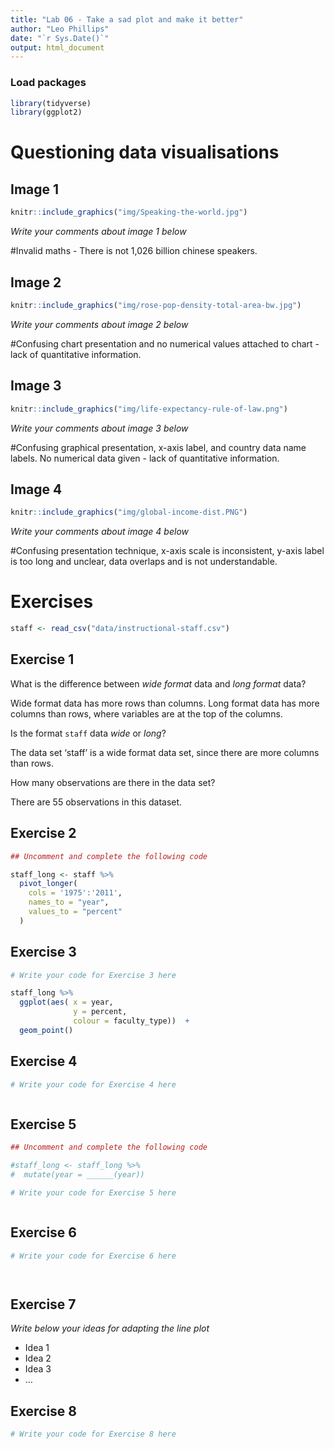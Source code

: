 ```yaml
---
title: "Lab 06 - Take a sad plot and make it better"
author: "Leo Phillips"
date: "`r Sys.Date()`"
output: html_document
---
```


### Load packages

```r
library(tidyverse)
library(ggplot2)
```


# Questioning data visualisations

## Image 1

```r
knitr::include_graphics("img/Speaking-the-world.jpg")
```

_Write your comments about image 1 below_

#Invalid maths - There is not 1,026 billion chinese speakers.


## Image 2

```r
knitr::include_graphics("img/rose-pop-density-total-area-bw.jpg")
```

_Write your comments about image 2 below_

#Confusing chart presentation and no numerical values attached to chart - lack of quantitative information.


## Image 3

```r
knitr::include_graphics("img/life-expectancy-rule-of-law.png")
```

_Write your comments about image 3 below_

#Confusing graphical presentation, x-axis label, and country data name labels. No numerical data given - lack of quantitative information.


## Image 4

```r
knitr::include_graphics("img/global-income-dist.PNG")
```

_Write your comments about image 4 below_

#Confusing presentation technique, x-axis scale is inconsistent, y-axis label is too long and unclear, data overlaps and is not understandable.

# Exercises

```r
staff <- read_csv("data/instructional-staff.csv")
```


## Exercise 1

What is the difference between *wide format* data and *long format* data?

Wide format data has more rows than columns. Long format data has more columns than rows, where variables are at the top of the columns.

Is the format `staff` data *wide* or *long*?

The data set 'staff' is a wide format data set, since there are more columns than rows.

How many observations are there in the data set?

There are 55 observations in this dataset.


## Exercise 2

```r
## Uncomment and complete the following code

staff_long <- staff %>% 
  pivot_longer(
    cols = '1975':'2011',
    names_to = "year",
    values_to = "percent"
  )
```


## Exercise 3

```r
# Write your code for Exercise 3 here

staff_long %>% 
  ggplot(aes( x = year, 
              y = percent,
              colour = faculty_type))  +
  geom_point()


```

## Exercise 4

```r
# Write your code for Exercise 4 here



```

## Exercise 5

```r
## Uncomment and complete the following code

#staff_long <- staff_long %>%
#  mutate(year = ______(year))
```


```r
# Write your code for Exercise 5 here



```

## Exercise 6

```r
# Write your code for Exercise 6 here




```

## Exercise 7

_Write below your ideas for adapting the line plot_

* Idea 1
* Idea 2
* Idea 3
* ...


## Exercise 8

```r
# Write your code for Exercise 8 here



```

